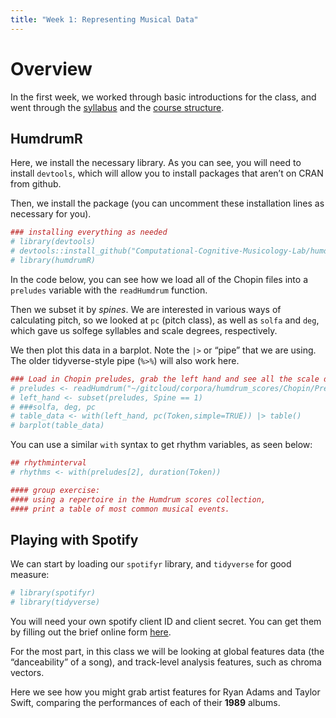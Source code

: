 ```yaml
---
title: "Week 1: Representing Musical Data"
---
```


# Overview 

In the first week, we worked through 
basic introductions for the class, and went through the [syllabus](../course-syllabus.qmd) and the [course structure](../course-schedule.qmd).

## HumdrumR

Here, we install the necessary library. As you can see, you will need to install `devtools`, which will allow you to install packages that aren't on CRAN from github. 

Then, we install the package (you can uncomment these installation lines as necessary for you).
```r
### installing everything as needed
# library(devtools)
# devtools::install_github("Computational-Cognitive-Musicology-Lab/humdrumR", build_vignettes = TRUE)
# library(humdrumR)
```

In the code below, you can see how we load all of the Chopin files into a `preludes` variable with the `readHumdrum` function. 

Then we subset it by _spines_. We are interested in various ways of calculating pitch, so we looked at `pc` (pitch class), as well as `solfa` and `deg`, which gave us solfege syllables and scale degrees, respectively. 

We then plot this data in a barplot. Note the `|>` or "pipe" that we are using. The older tidyverse-style pipe (`%>%`) will also work here.

```r
### Load in Chopin preludes, grab the left hand and see all the scale degrees.
# preludes <- readHumdrum("~/gitcloud/corpora/humdrum_scores/Chopin/Preludes/*.krn")
# left_hand <- subset(preludes, Spine == 1)
# ###solfa, deg, pc
# table_data <- with(left_hand, pc(Token,simple=TRUE)) |> table() 
# barplot(table_data)
```

You can use a similar `with` syntax to get rhythm variables, as seen below:
```r
## rhythminterval
# rhythms <- with(preludes[2], duration(Token))

#### group exercise:
#### using a repertoire in the Humdrum scores collection, 
#### print a table of most common musical events.

```

## Playing with Spotify

We can start by loading our `spotifyr` library, and `tidyverse` for good measure:
```r
# library(spotifyr)
# library(tidyverse)
```

You will need your own spotify client ID and client secret. You can get them by filling out the brief online form [here](https://developer.spotify.com/dashboard).


For the most part, in this class we will be looking at global features data (the "danceability" of a song), and track-level analysis features, such as chroma vectors.

Here we see how you might grab artist features for Ryan Adams and Taylor Swift, comparing the performances of each of their **1989** albums.
